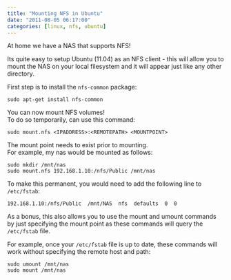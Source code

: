 ```yaml
---
title: "Mounting NFS in Ubuntu"
date: "2011-08-05 06:17:00"
categories: [linux, nfs, ubuntu]
---
```


At home we have a NAS that supports NFS!

Its quite easy to setup Ubuntu (11.04) as an NFS client - this will allow you to mount the NAS on your local filesystem and it will appear just like any other directory.

First step is to install the `nfs-common` package:

```
sudo apt-get install nfs-common
```

You can now mount NFS volumes!  
To do so temporarily, can use this command:

```
sudo mount.nfs <IPADDRESS>:<REMOTEPATH> <MOUNTPOINT>
```

The mount point needs to exist prior to mounting.  
For example, my nas would be mounted as follows:

```
sudo mkdir /mnt/nas
sudo mount.nfs 192.168.1.10:/nfs/Public /mnt/nas
```

To make this permanent, you would need to add the following line to `/etc/fstab`:

```
192.168.1.10:/nfs/Public  /mnt/NAS  nfs  defaults  0  0
```

As a bonus, this also allows you to use the mount and umount commands by just specifying the mount point as these commands will query the `/etc/fstab` file.

For example, once your `/etc/fstab` file is up to date, these commands will work without specifying the remote host and path:

```
sudo umount /mnt/nas
sudo mount /mnt/nas
```
